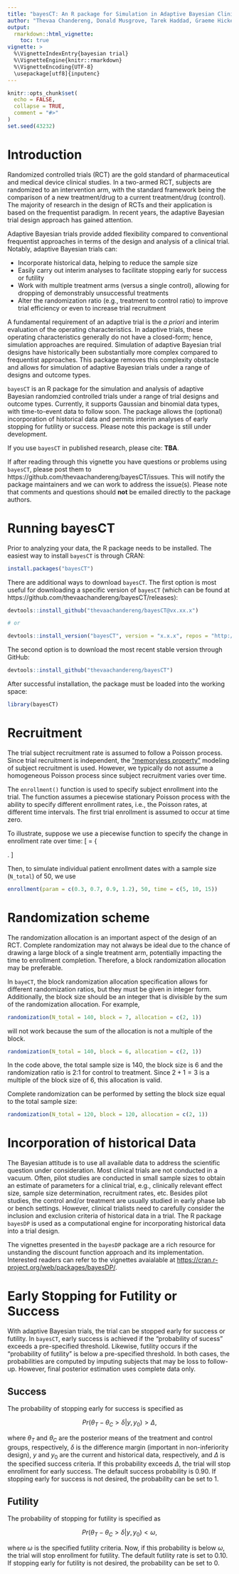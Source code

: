```yaml
---
title: "bayesCT: An R package for Simulation in Adaptive Bayesian Clinical Trials"
author: "Thevaa Chandereng, Donald Musgrove, Tarek Haddad, Graeme Hickey, Timothy Hanson, Theodore Lystig"
output: 
  rmarkdown::html_vignette:
    toc: true
vignette: >
  %\VignetteIndexEntry{bayesian trial}
  %\VignetteEngine{knitr::rmarkdown}
  %\VignetteEncoding{UTF-8}
  \usepackage[utf8]{inputenc}
---
```

  
  
```r
knitr::opts_chunk$set(
  echo = FALSE,
  collapse = TRUE,
  comment = "#>"
)
set.seed(43232)
```


# Introduction
Randomized controlled trials (RCT) are the gold standard of pharmaceutical and medical device clinical studies. In a two-armed RCT, subjects are randomized to an intervention arm, with the standard framework being the comparison of a new treatment/drug to a current treatment/drug (control). The majority of research in the design of RCTs and their application is based on the frequentist paradigm. In recent years, the adaptive Bayesian trial design approach has gained attention.

Adaptive Bayesian trials provide added flexibility compared to conventional frequentist approaches in terms of the design and analysis of a clinical trial. Notably, adaptive Bayesian trials can:

  - Incorporate historical data, helping to reduce the sample size
- Easily carry out interim analyses to facilitate stopping early for success or futility
- Work with multiple treatment arms (versus a single control), allowing for dropping of demonstrably unsuccessful treatments
- Alter the randomization ratio (e.g., treatment to control ratio) to improve trial efficiency or even to increase trial recruitment

A fundamental requirement of an adaptive trial is the *a priori* and interim evaluation of the operating characteristics. In adaptive trials, these operating characteristics generally do not have a closed-form; hence, simulation approaches are required. Simulation of adaptive Bayesian trial designs have historically been substantially more complex compared to frequentist approaches. This package removes this complexity obstacle and allows for simulation of adaptive Bayesian trials under a range of designs and outcome types.

`bayesCT` is an R package for the simulation and analysis of adaptive Bayesian randomzied controlled trials under a range of trial designs and outcome types. Currently, it supports Gaussian and binomial data types, with time-to-event data to follow soon. The package allows the (optional) incorporation of historical data and permits interim analyses of early stopping for futility or success. Please note this package is still under development. 

If you use `bayesCT` in published research, please cite: **TBA**.

If after reading through this vignette you have questions or problems using `bayesCT`, please post them to https://github.com/thevaachandereng/bayesCT/issues. This will notify the package maintainers and we can work to address the issue(s). Please note that comments and questions should **not** be emailed directly to the package authors.


# Running bayesCT
Prior to analyzing your data, the R package needs to be installed. The easiest way to install `bayesCT` is through CRAN:

```r
install.packages("bayesCT")
```

There are additional ways to download `bayesCT`. The first option is most useful for downloading a specific version of `bayesCT` (which can be found at https://github.com/thevaachandereng/bayesCT/releases):

```r
devtools::install_github("thevaachandereng/bayesCT@vx.xx.x")

# or 

devtools::install_version("bayesCT", version = "x.x.x", repos = "http://cran.us.r-project.org")
```

The second option is to download the most recent stable version through GitHub:

```r
devtools::install_github("thevaachandereng/bayesCT")
```

After successful installation, the package must be loaded into the working space:

```r
library(bayesCT)
```


# Recruitment

The trial subject recruitment rate is assumed to follow a Poisson process. Since trial recruitment is independent, the ["memoryless property"](https://en.wikipedia.org/wiki/Memorylessness) modeling of subject recruitment is used. However, we typically do not assume a homogeneous Poisson process since subject recruitment varies over time. 

The `enrollment()` function is used to specify subject enrollment into the trial. The function assumes a piecewise stationary Poisson process with the ability to specify different enrollment rates, i.e., the Poisson rates, at different time intervals. The first trial enrollment is assumed to occur at time zero. 

To illustrate, suppose we use a piecewise function to specify the change in enrollment rate over time:
\[  \lambda = \left\{
\begin{array}{ll}
      0.3 & t \in [0, 5) \\
      0.7 & t \in [5, 10) \\
      0.9 & t \in [10, 15) \\
      1.2 & t \in [15, \infty) \\
\end{array} 
\right. \]

Then, to simulate individual patient enrollment dates with a sample size (`N_total`) of 50, we use

```r
enrollment(param = c(0.3, 0.7, 0.9, 1.2), 50, time = c(5, 10, 15))
```


# Randomization scheme

The randomization allocation is an important aspect of the design of an RCT. Complete randomization may not always be ideal due to the chance of drawing a large block of a single treatment arm, potentially impacting the time to enrollment completion. Therefore, a block randomization allocation may be preferable. 

In `bayeCT`, the block randomization allocation specification allows for different randomization ratios, but they must be given in integer form. Additionally, the block size should be an integer that is divisible by the sum of the randomization allocation. For example,

```r
randomization(N_total = 140, block = 7, allocation = c(2, 1))
```

will not work because the sum of the allocation is not a multiple of the block. 

```r
randomization(N_total = 140, block = 6, allocation = c(2, 1))
```

In the code above, the total sample size is 140, the block size is 6 and the randomization ratio is 2:1 for control to treatment. Since $2+1 = 3$ is a multiple of the block size of 6, this allocation is valid.

Complete randomization can be performed by setting the block size equal to the total sample size:
 
```r
randomization(N_total = 120, block = 120, allocation = c(2, 1))
```



# Incorporation of historical Data

The Bayesian attitude is to use all available data to address the scientific question under consideration. Most clinical trials are not conducted in a vacuum. Often, pilot studies are conducted in small sample sizes to obtain an estimate of parameters for a clinical trial, e.g., clinically relevant effect size, sample size determination, recruitment rates, etc. Besides pilot studies, the control and/or treatment are usually studied in early phase lab or bench settings. However, clinical trialists need to carefully consider the inclusion and exclusion criteria of historical data in a trial. The R package `bayesDP` is used as a computational engine for incorporating historical data into a trial design.

The vignettes presented in the `bayesDP` package are a rich resource for unstanding the discount function approach and its implementation. Interested readers can refer to the vignettes avaialable at [https://cran.r-project.org/web/packages/bayesDP/](https://cran.r-project.org/web/packages/bayesDP/).



# Early Stopping for Futility or Success

With adaptive Bayesian trials, the trial can be stopped early for success or futility. In `bayesCT`, early success is achieved if the "probability of sucess" exceeds a pre-specified threshold. Likewise, futility occurs if the "probability of futility" is below a pre-specified threshold. In both cases, the probabilities are computed by imputing subjects that may be loss to follow-up. However, final posterior estimation uses complete data only. 

## Success
The probability of stopping early for success is specified as

$$Pr(\theta_T - \theta_C > \delta| y, y_0) > \Delta,$$

where $\theta_T$ and $\theta_C$ are the posterior means of the treatment and control groups, respectively, $\delta$ is the difference margin (important in non-inferiority design), $y$ and $y_0$ are the current and historical data, respectively, and $\Delta$ is the specified success criteria. If this probability exceeds $\Delta$, the trial will stop enrollment for early success. The default success probability is 0.90. If stopping early for success is not desired, the probability can be set to 1.


## Futility
The probability of stopping for futility is specified as


$$Pr(\theta_T - \theta_C > \delta| y, y_0) < \omega,$$

where $\omega$ is the specified futility criteria. Now, if this probability is below $\omega$, the trial will stop enrollment for futility. The default futility rate is set to 0.10. If stopping early for futility is not desired, the probability can be set to 0.


